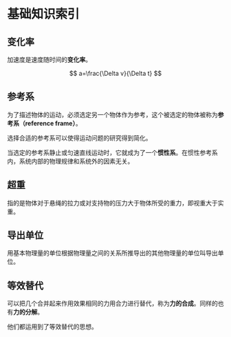 # 基础知识索引

## 变化率

加速度是速度随时间的**变化率**。

$$
a=\frac{\Delta v}{\Delta t}
$$

## 参考系

为了描述物体的运动，必须选定另一个物体作为参考，这个被选定的物体被称为**参考系（$\text{reference frame}$）**。

选择合适的参考系可以使得运动问题的研究得到简化。

当选定的参考系静止或匀速直线运动时，它就成为了一个**惯性系**。在惯性参考系内，系统内部的物理规律和系统外的因素无关。

## 超重

指的是物体对于悬绳的拉力或对支持物的压力大于物体所受的重力，即视重大于实重。

## 导出单位

用基本物理量的单位根据物理量之间的关系所推导出的其他物理量的单位叫导出单位。

## 等效替代

可以把几个合并起来作用效果相同的力用合力进行替代，称为**力的合成**。同样的也有**力的分解**。

他们都运用到了等效替代的思想。